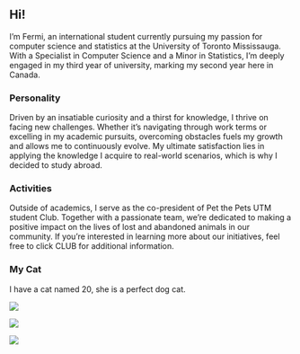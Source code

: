 ## Hi!

I'm Fermi, an international student currently pursuing my passion for computer science and statistics at the University of Toronto Mississauga. With a Specialist in Computer Science and a Minor in Statistics, I'm deeply engaged in my third year of university, marking my second year here in Canada.

### Personality

Driven by an insatiable curiosity and a thirst for knowledge, I thrive on facing new challenges. Whether it's navigating through work terms or excelling in my academic pursuits, overcoming obstacles fuels my growth and allows me to continuously evolve. My ultimate satisfaction lies in applying the knowledge I acquire to real-world scenarios, which is why I decided to study abroad.

### Activities

Outside of academics, I serve as the co-president of Pet the Pets UTM student Club. Together with a passionate team, we're dedicated to making a positive impact on the lives of lost and abandoned animals in our community. If you're interested in learning more about our initiatives, feel free to click CLUB for additional information.

### My Cat

I have a cat named 20, she is a perfect dog cat.

::: {layout="[[50,50], [100]]"}
![](20.jpg)

![](2.png)

![](me.png)
:::
